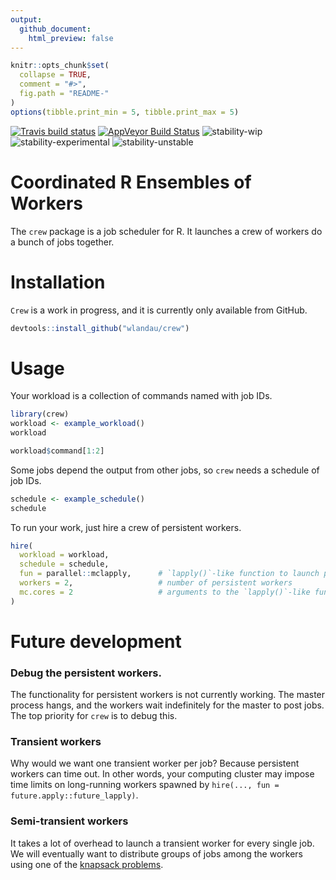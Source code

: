 ```yaml
---
output:
  github_document:
    html_preview: false
---
```


<!-- README.md is generated from README.Rmd. Please edit that file -->

```r
knitr::opts_chunk$set(
  collapse = TRUE,
  comment = "#>",
  fig.path = "README-"
)
options(tibble.print_min = 5, tibble.print_max = 5)
```

[![Travis build status](https://travis-ci.org/wlandau/crew.svg?branch=master)](https://travis-ci.org/wlandau/crew)
[![AppVeyor Build Status](https://ci.appveyor.com/api/projects/status/github//wlandau/crew/?branch=master&svg=true)](https://ci.appveyor.com/project/wlandau/crew)
![stability-wip](https://img.shields.io/badge/stability-work_in_progress-lightgrey.svg)
![stability-experimental](https://img.shields.io/badge/stability-experimental-orange.svg)
![stability-unstable](https://img.shields.io/badge/stability-unstable-yellow.svg)

# Coordinated R Ensembles of Workers

The `crew` package is a job scheduler for R. It launches a crew of workers do a bunch of jobs together.

# Installation

`Crew` is a work in progress, and it is currently only available from GitHub.

```r
devtools::install_github("wlandau/crew")
```

# Usage

Your workload is a collection of commands named with job IDs.

```r
library(crew)
workload <- example_workload()
workload

workload$command[1:2]
```

Some jobs depend the output from other jobs, so `crew` needs a schedule of job IDs.

```r
schedule <- example_schedule()
schedule
```

To run your work, just hire a crew of persistent workers.

```r
hire(
  workload = workload,
  schedule = schedule,
  fun = parallel::mclapply,      # `lapply()`-like function to launch persistent workers
  workers = 2,                   # number of persistent workers
  mc.cores = 2                   # arguments to the `lapply()`-like function
)
```

# Future development

### Debug the persistent workers.

The functionality for persistent workers is not currently working. The master process hangs, and the workers wait indefinitely for the master to post jobs. The top priority for `crew` is to debug this.

### Transient workers

Why would we want one transient worker per job? Because persistent workers can time out. In other words, your computing cluster may impose time limits on long-running workers spawned by `hire(..., fun = future.apply::future_lapply)`.

### Semi-transient workers

It takes a lot of overhead to launch a transient worker for every single job. We will eventually want to distribute groups of jobs among the workers using one of the [knapsack problems](https://en.wikipedia.org/wiki/List_of_knapsack_problems).

